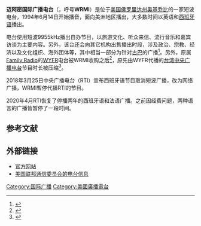 {{广播电台
| 電臺名稱= WRMI
| 英文名稱= 
| 原文名称= 
| 電臺圖片檔案= 
| 電臺圖片尺寸= 
| 電臺圖片名稱= 
| 通称= 
| 缩写= 
| 所屬國家= {{USA}}
| 總部所在= {{USA}}[[佛罗里达州|佛罗里达州]][[奥基乔比_(佛罗里达州)|奥基乔比]]
| 播放地區= [[美洲|美洲]]
| 開播日期= 1994年6月14日
| 停播日期= 
| 電臺呼號= 
| 类型= 
| 宗教= 
| 主要语言= [[英语|英语]]、[[西班牙语|西班牙语]]等
| 使用频段= [[短波|短波]]
| 電臺口號=
| 隶属= 
| 擁有者=
| 持股者=
| 董事长=  
| 前電臺名稱= 
| 被取代名稱= 
| 前頻道呼號= 
| 被取代呼號= 
| 集團同類頻道= 
| 重播服務頻道= 
| 電臺官方網站= http://www.wrmi.net
| 備註=
}}
'''迈阿密国际广播电台'''（{{lang-en|Radio Miami International}}，呼号'''WRMI'''）是位于[[美国|美国]][[佛罗里达州|佛罗里达州]][[奥基乔比_(佛罗里达州)|奥基乔比]]的一家短波电台，1994年6月14日开始播音，面向美洲地区播出，大多数时间以英语和[[西班牙语|西班牙语]]播出。

电台使用短波9955kHz播出自办节目，以旅游文化、听众来信、流行音乐和嘉宾访谈为主要内容。另外，该台还会向其它机构出售播出时段，涉及政治、宗教、经济以及文化组织、海外团体等，其中相当一部分为针对[[古巴|古巴]]的广播<ref>{{cite web|url=http://www.wrmi.net/index.php/about-wrmi/|title=About WRMI|publisher=WRMI|accessdate=2018-08-13|archive-date=2020-11-08|archive-url=https://web.archive.org/web/20201108051644/https://www.wrmi.net/index.php/about-wrmi/|dead-url=no}}</ref>。另外，原属[[Family_Radio|Family Radio]]的[[WYFR|WYFR]]电台被WRMI收购之后<ref>{{cite web|url=https://apps.fcc.gov/edocs_public/attachmatch/DOC-333145A1.pdf|title=International High Frequency re: Actions Taken|publisher=FCC|accessdate=2016-01-28|date=2015-04-22|archive-date=2017-12-09|archive-url=https://web.archive.org/web/20171209210705/https://apps.fcc.gov/edocs_public/attachmatch/DOC-333145A1.pdf|dead-url=no}}</ref>，原先由WYFR代播的[[台湾|台湾]][[中央广播电台|中央广播电台]]节目时长被压缩<ref>{{cite web|url=https://docs.google.com/spreadsheets/d/1nEVwCMB9RSKowLzLXamyayVpCzjmPAw_SB1r3YOdzQc|title=WRMI A18|publisher=Google Docs|accessdate=2018-04-22}}</ref>。

2018年3月25日中央广播电台（RTI）宣布西班牙语节目取消短波广播，改为网络广播，WRMI暫停代播RTI的节目。

2020年4月RTI恢复了停播两年的西班牙语和法语广播。之前因经费问题，两种语言的广播皆暂停了一段时间。

==参考文献==
{{reflist}}

==外部链接==
*[http://www.wrmi.net/ 官方网站] {{Wayback|url=http://www.wrmi.net/ |date=20210401193517 }}
*[https://transition.fcc.gov/ib/sand/neg/hf_web/WRMI.txt 美国联邦通信委员会的电台信息] {{Wayback|url=https://transition.fcc.gov/ib/sand/neg/hf_web/WRMI.txt |date=20201129103050 }}


[[Category:国际广播|Category:国际广播]]
[[Category:美國廣播電台|Category:美國廣播電台]]